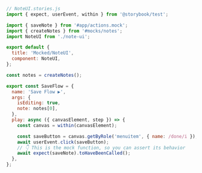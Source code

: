 ```js
// NoteUI.stories.js
import { expect, userEvent, within } from '@storybook/test';

import { saveNote } from '#app/actions.mock';
import { createNotes } from '#mocks/notes';
import NoteUI from './note-ui';

export default {
  title: 'Mocked/NoteUI',
  component: NoteUI,
};

const notes = createNotes();

export const SaveFlow = {
  name: 'Save Flow ▶',
  args: {
    isEditing: true,
    note: notes[0],
  },
  play: async ({ canvasElement, step }) => {
    const canvas = within(canvasElement);

    const saveButton = canvas.getByRole('menuitem', { name: /done/i });
    await userEvent.click(saveButton);
    // 👇 This is the mock function, so you can assert its behavior
    await expect(saveNote).toHaveBeenCalled();
  },
};
```
